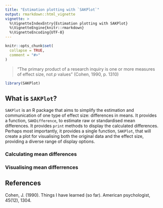 ```yaml
---
title: "Estimation plotting with `SAKPlot`"
output: rmarkdown::html_vignette
vignette: >
  %\VignetteIndexEntry{Estimation plotting with SAKPlot}
  %\VignetteEngine{knitr::rmarkdown}
  %\VignetteEncoding{UTF-8}
---
```


```r
knitr::opts_chunk$set(
  collapse = TRUE,
  comment = "#>"
)
```

> “The primary product of a research inquiry is one or more measures of effect size, not _p_ values” (Cohen, 1990, p. 1310)

```r
library(SAKPlot)
```

## What is `SAKPlot`?

`SAKPlot` is an R package that aims to simplify the estimation and communication of one type of effect size: differences in means. It provides a function, `SAKDifference`, to estimate raw or standardised mean differences. It provides `print` methods to display the calculated differences. Perhaps most importantly, it provides a single function, `SAKPlot`, that will create a plot for visualising both the original data and the effect size, providing a diverse range of display options.

### Calculating mean differences

### Visualising mean differrences

## References

Cohen, J. (1990). Things I have learned (so far). American psychologist, 45(12), 1304. 
